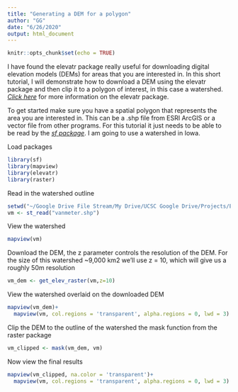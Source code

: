 ```yaml
---
title: "Generating a DEM for a polygon"
author: "GG"
date: "6/26/2020"
output: html_document
---
```


```r
knitr::opts_chunk$set(echo = TRUE)
```


I have found the elevatr package really useful for downloading digital elevation models (DEMs) for areas that you are interested in. In this short tutorial, I will demonstrate how to download a DEM using the elevatr package and then clip it to a polygon of interest, in this case a watershed. [_Click here_](https://rdrr.io/cran/elevatr/) for more information on the elevatr package. 

To get started make sure you have a spatial polygon that represents the area you are interested in. This can be a .shp file from ESRI ArcGIS or a vector file from other programs. For this tutorial it just needs to be able to be read by the [_sf package_](https://r-spatial.github.io/sf/). I am going to use a watershed in Iowa.

Load packages
```r
library(sf)
library(mapview)
library(elevatr)
library(raster)
```


Read in the watershed outline
```r
setwd("~/Google Drive File Stream/My Drive/UCSC Google Drive/Projects/Extra/Website/Soil_Example/")
vm <- st_read("vanmeter.shp")
```

View the watershed
```r
mapview(vm)
```

Download the DEM, the z parameter controls the resolution of the DEM. For the size of this watershed ~9,000 km2 we'll use z = 10, which will give us a roughly 50m resolution
```r
vm_dem <- get_elev_raster(vm,z=10)
```

View the watershed overlaid on the downloaded DEM
```r
mapview(vm_dem)+
  mapview(vm, col.regions = 'transparent', alpha.regions = 0, lwd = 3)
```

Clip the DEM to the outline of the watershed the mask function from the raster package
```r
vm_clipped <- mask(vm_dem, vm)
```

Now view the final results
```r
mapview(vm_clipped, na.color = 'transparent')+
  mapview(vm, col.regions = 'transparent', alpha.regions = 0, lwd = 3)
```

